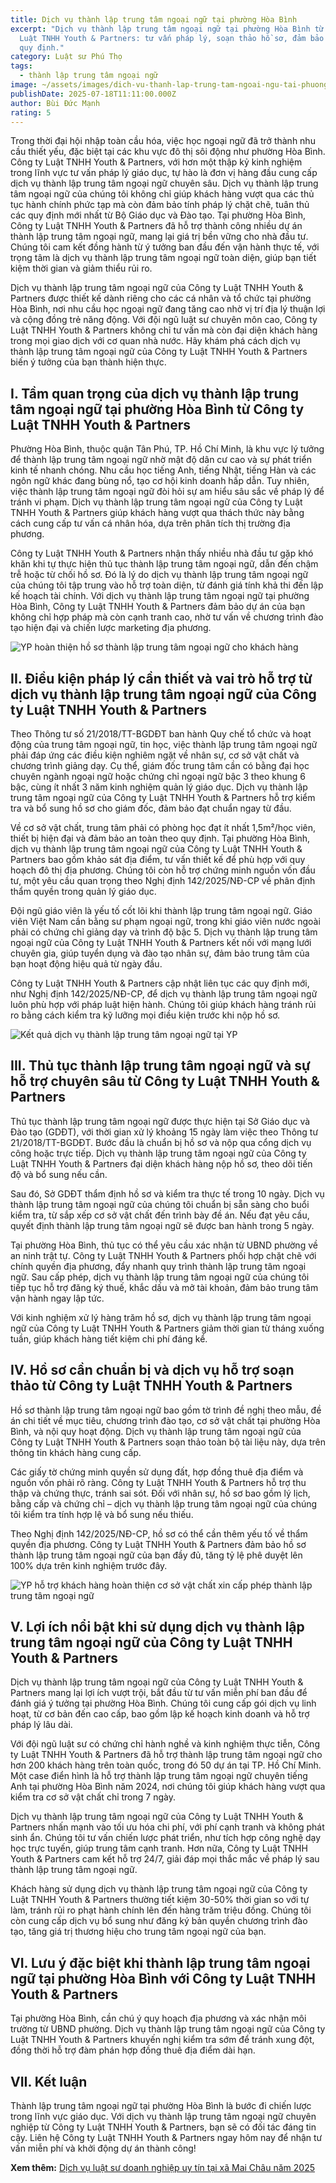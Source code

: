 ```yaml
---
title: Dịch vụ thành lập trung tâm ngoại ngữ tại phường Hòa Bình
excerpt: "Dịch vụ thành lập trung tâm ngoại ngữ tại phường Hòa Bình từ Công ty
  Luật TNHH Youth & Partners: tư vấn pháp lý, soạn thảo hồ sơ, đảm bảo tuân thủ
  quy định."
category: Luật sư Phú Thọ
tags:
  - thành lập trung tâm ngoại ngữ
image: ~/assets/images/dich-vu-thanh-lap-trung-tam-ngoai-ngu-tai-phuong-hoa-binh.jpg
publishDate: 2025-07-18T11:11:00.000Z
author: Bùi Đức Mạnh
rating: 5
---
```


Trong thời đại hội nhập toàn cầu hóa, việc học ngoại ngữ đã trở thành nhu cầu thiết yếu, đặc biệt tại các khu vực đô thị sôi động như phường Hòa Bình. Công ty Luật TNHH Youth & Partners, với hơn một thập kỷ kinh nghiệm trong lĩnh vực tư vấn pháp lý giáo dục, tự hào là đơn vị hàng đầu cung cấp dịch vụ thành lập trung tâm ngoại ngữ chuyên sâu. Dịch vụ thành lập trung tâm ngoại ngữ của chúng tôi không chỉ giúp khách hàng vượt qua các thủ tục hành chính phức tạp mà còn đảm bảo tính pháp lý chặt chẽ, tuân thủ các quy định mới nhất từ Bộ Giáo dục và Đào tạo. Tại phường Hòa Bình, Công ty Luật TNHH Youth & Partners đã hỗ trợ thành công nhiều dự án thành lập trung tâm ngoại ngữ, mang lại giá trị bền vững cho nhà đầu tư. Chúng tôi cam kết đồng hành từ ý tưởng ban đầu đến vận hành thực tế, với trọng tâm là dịch vụ thành lập trung tâm ngoại ngữ toàn diện, giúp bạn tiết kiệm thời gian và giảm thiểu rủi ro.

Dịch vụ thành lập trung tâm ngoại ngữ của Công ty Luật TNHH Youth & Partners được thiết kế dành riêng cho các cá nhân và tổ chức tại phường Hòa Bình, nơi nhu cầu học ngoại ngữ đang tăng cao nhờ vị trí địa lý thuận lợi và cộng đồng trẻ năng động. Với đội ngũ luật sư chuyên môn cao, Công ty Luật TNHH Youth & Partners không chỉ tư vấn mà còn đại diện khách hàng trong mọi giao dịch với cơ quan nhà nước. Hãy khám phá cách dịch vụ thành lập trung tâm ngoại ngữ của Công ty Luật TNHH Youth & Partners biến ý tưởng của bạn thành hiện thực.

<YouTube id="WNgCi8oaNV8" />

## I. Tầm quan trọng của dịch vụ thành lập trung tâm ngoại ngữ tại phường Hòa Bình từ Công ty Luật TNHH Youth & Partners

Phường Hòa Bình, thuộc quận Tân Phú, TP. Hồ Chí Minh, là khu vực lý tưởng để thành lập trung tâm ngoại ngữ nhờ mật độ dân cư cao và sự phát triển kinh tế nhanh chóng. Nhu cầu học tiếng Anh, tiếng Nhật, tiếng Hàn và các ngôn ngữ khác đang bùng nổ, tạo cơ hội kinh doanh hấp dẫn. Tuy nhiên, việc thành lập trung tâm ngoại ngữ đòi hỏi sự am hiểu sâu sắc về pháp lý để tránh vi phạm. Dịch vụ thành lập trung tâm ngoại ngữ của Công ty Luật TNHH Youth & Partners giúp khách hàng vượt qua thách thức này bằng cách cung cấp tư vấn cá nhân hóa, dựa trên phân tích thị trường địa phương.

Công ty Luật TNHH Youth & Partners nhận thấy nhiều nhà đầu tư gặp khó khăn khi tự thực hiện thủ tục thành lập trung tâm ngoại ngữ, dẫn đến chậm trễ hoặc từ chối hồ sơ. Đó là lý do dịch vụ thành lập trung tâm ngoại ngữ của chúng tôi tập trung vào hỗ trợ toàn diện, từ đánh giá tính khả thi đến lập kế hoạch tài chính. Với dịch vụ thành lập trung tâm ngoại ngữ tại phường Hòa Bình, Công ty Luật TNHH Youth & Partners đảm bảo dự án của bạn không chỉ hợp pháp mà còn cạnh tranh cao, nhờ tư vấn về chương trình đào tạo hiện đại và chiến lược marketing địa phương.

![YP hoàn thiện hồ sơ thành lập trung tâm ngoại ngữ cho khách hàng](~/assets/images/yp-hoan-thien-ho-so-thanh-lap-trung-tam-ngoai-ngu-cho-khach-hang.jpg "YP hoàn thiện hồ sơ thành lập trung tâm ngoại ngữ cho khách hàng")

## II. Điều kiện pháp lý cần thiết và vai trò hỗ trợ từ dịch vụ thành lập trung tâm ngoại ngữ của Công ty Luật TNHH Youth & Partners

Theo Thông tư số 21/2018/TT-BGDĐT ban hành Quy chế tổ chức và hoạt động của trung tâm ngoại ngữ, tin học, việc thành lập trung tâm ngoại ngữ phải đáp ứng các điều kiện nghiêm ngặt về nhân sự, cơ sở vật chất và chương trình giảng dạy. Cụ thể, giám đốc trung tâm cần có bằng đại học chuyên ngành ngoại ngữ hoặc chứng chỉ ngoại ngữ bậc 3 theo khung 6 bậc, cùng ít nhất 3 năm kinh nghiệm quản lý giáo dục. Dịch vụ thành lập trung tâm ngoại ngữ của Công ty Luật TNHH Youth & Partners hỗ trợ kiểm tra và bổ sung hồ sơ cho giám đốc, đảm bảo đạt chuẩn ngay từ đầu.

Về cơ sở vật chất, trung tâm phải có phòng học đạt ít nhất 1,5m²/học viên, thiết bị hiện đại và đảm bảo an toàn theo quy định. Tại phường Hòa Bình, dịch vụ thành lập trung tâm ngoại ngữ của Công ty Luật TNHH Youth & Partners bao gồm khảo sát địa điểm, tư vấn thiết kế để phù hợp với quy hoạch đô thị địa phương. Chúng tôi còn hỗ trợ chứng minh nguồn vốn đầu tư, một yêu cầu quan trọng theo Nghị định 142/2025/NĐ-CP về phân định thẩm quyền trong quản lý giáo dục.

Đội ngũ giáo viên là yếu tố cốt lõi khi thành lập trung tâm ngoại ngữ. Giáo viên Việt Nam cần bằng sư phạm ngoại ngữ, trong khi giáo viên nước ngoài phải có chứng chỉ giảng dạy và trình độ bậc 5. Dịch vụ thành lập trung tâm ngoại ngữ của Công ty Luật TNHH Youth & Partners kết nối với mạng lưới chuyên gia, giúp tuyển dụng và đào tạo nhân sự, đảm bảo trung tâm của bạn hoạt động hiệu quả từ ngày đầu.

Công ty Luật TNHH Youth & Partners cập nhật liên tục các quy định mới, như Nghị định 142/2025/NĐ-CP, để dịch vụ thành lập trung tâm ngoại ngữ luôn phù hợp với pháp luật hiện hành. Chúng tôi giúp khách hàng tránh rủi ro bằng cách kiểm tra kỹ lưỡng mọi điều kiện trước khi nộp hồ sơ.

![Kết quả dịch vụ thành lập trung tâm ngoại ngữ tại YP](~/assets/images/ket-qua-dich-vu-thanh-lap-trung-tam-ngoai-ngu-tai-yp.jpg "Kết quả dịch vụ thành lập trung tâm ngoại ngữ tại YP")

## III. Thủ tục thành lập trung tâm ngoại ngữ và sự hỗ trợ chuyên sâu từ Công ty Luật TNHH Youth & Partners

Thủ tục thành lập trung tâm ngoại ngữ được thực hiện tại Sở Giáo dục và Đào tạo (GDĐT), với thời gian xử lý khoảng 15 ngày làm việc theo Thông tư 21/2018/TT-BGDĐT. Bước đầu là chuẩn bị hồ sơ và nộp qua cổng dịch vụ công hoặc trực tiếp. Dịch vụ thành lập trung tâm ngoại ngữ của Công ty Luật TNHH Youth & Partners đại diện khách hàng nộp hồ sơ, theo dõi tiến độ và bổ sung nếu cần.

Sau đó, Sở GDĐT thẩm định hồ sơ và kiểm tra thực tế trong 10 ngày. Dịch vụ thành lập trung tâm ngoại ngữ của chúng tôi chuẩn bị sẵn sàng cho buổi kiểm tra, từ sắp xếp cơ sở vật chất đến trình bày đề án. Nếu đạt yêu cầu, quyết định thành lập trung tâm ngoại ngữ sẽ được ban hành trong 5 ngày.

Tại phường Hòa Bình, thủ tục có thể yêu cầu xác nhận từ UBND phường về an ninh trật tự. Công ty Luật TNHH Youth & Partners phối hợp chặt chẽ với chính quyền địa phương, đẩy nhanh quy trình thành lập trung tâm ngoại ngữ. Sau cấp phép, dịch vụ thành lập trung tâm ngoại ngữ của chúng tôi tiếp tục hỗ trợ đăng ký thuế, khắc dấu và mở tài khoản, đảm bảo trung tâm vận hành ngay lập tức.

Với kinh nghiệm xử lý hàng trăm hồ sơ, dịch vụ thành lập trung tâm ngoại ngữ của Công ty Luật TNHH Youth & Partners giảm thời gian từ tháng xuống tuần, giúp khách hàng tiết kiệm chi phí đáng kể.

## IV. Hồ sơ cần chuẩn bị và dịch vụ hỗ trợ soạn thảo từ Công ty Luật TNHH Youth & Partners

Hồ sơ thành lập trung tâm ngoại ngữ bao gồm tờ trình đề nghị theo mẫu, đề án chi tiết về mục tiêu, chương trình đào tạo, cơ sở vật chất tại phường Hòa Bình, và nội quy hoạt động. Dịch vụ thành lập trung tâm ngoại ngữ của Công ty Luật TNHH Youth & Partners soạn thảo toàn bộ tài liệu này, dựa trên thông tin khách hàng cung cấp.

Các giấy tờ chứng minh quyền sử dụng đất, hợp đồng thuê địa điểm và nguồn vốn phải rõ ràng. Công ty Luật TNHH Youth & Partners hỗ trợ thu thập và chứng thực, tránh sai sót. Đối với nhân sự, hồ sơ bao gồm lý lịch, bằng cấp và chứng chỉ – dịch vụ thành lập trung tâm ngoại ngữ của chúng tôi kiểm tra tính hợp lệ và bổ sung nếu thiếu.

Theo Nghị định 142/2025/NĐ-CP, hồ sơ có thể cần thêm yếu tố về thẩm quyền địa phương. Công ty Luật TNHH Youth & Partners đảm bảo hồ sơ thành lập trung tâm ngoại ngữ của bạn đầy đủ, tăng tỷ lệ phê duyệt lên 100% dựa trên kinh nghiệm trước đây.

![YP hỗ trợ khách hàng hoàn thiện cơ sở vật chất xin cấp phép thành lập trung tâm ngoại ngữ](~/assets/images/yp-ho-tro-khach-hang-hoan-thien-co-so-vat-chat-xin-cap-phep-thanh-lap-trung-tam-ngoai-ngu.jpg "YP hỗ trợ khách hàng hoàn thiện cơ sở vật chất xin cấp phép thành lập trung tâm ngoại ngữ")

## V. Lợi ích nổi bật khi sử dụng dịch vụ thành lập trung tâm ngoại ngữ của Công ty Luật TNHH Youth & Partners

Dịch vụ thành lập trung tâm ngoại ngữ của Công ty Luật TNHH Youth & Partners mang lại lợi ích vượt trội, bắt đầu từ tư vấn miễn phí ban đầu để đánh giá ý tưởng tại phường Hòa Bình. Chúng tôi cung cấp gói dịch vụ linh hoạt, từ cơ bản đến cao cấp, bao gồm lập kế hoạch kinh doanh và hỗ trợ pháp lý lâu dài.

Với đội ngũ luật sư có chứng chỉ hành nghề và kinh nghiệm thực tiễn, Công ty Luật TNHH Youth & Partners đã hỗ trợ thành lập trung tâm ngoại ngữ cho hơn 200 khách hàng trên toàn quốc, trong đó 50 dự án tại TP. Hồ Chí Minh. Một case điển hình là hỗ trợ thành lập trung tâm ngoại ngữ chuyên tiếng Anh tại phường Hòa Bình năm 2024, nơi chúng tôi giúp khách hàng vượt qua kiểm tra cơ sở vật chất chỉ trong 7 ngày.

Dịch vụ thành lập trung tâm ngoại ngữ của Công ty Luật TNHH Youth & Partners nhấn mạnh vào tối ưu hóa chi phí, với phí cạnh tranh và không phát sinh ẩn. Chúng tôi tư vấn chiến lược phát triển, như tích hợp công nghệ dạy học trực tuyến, giúp trung tâm cạnh tranh. Hơn nữa, Công ty Luật TNHH Youth & Partners cam kết hỗ trợ 24/7, giải đáp mọi thắc mắc về pháp lý sau thành lập trung tâm ngoại ngữ.

Khách hàng sử dụng dịch vụ thành lập trung tâm ngoại ngữ của Công ty Luật TNHH Youth & Partners thường tiết kiệm 30-50% thời gian so với tự làm, tránh rủi ro phạt hành chính lên đến hàng trăm triệu đồng. Chúng tôi còn cung cấp dịch vụ bổ sung như đăng ký bản quyền chương trình đào tạo, tăng giá trị thương hiệu cho trung tâm ngoại ngữ của bạn.

## VI. Lưu ý đặc biệt khi thành lập trung tâm ngoại ngữ tại phường Hòa Bình với Công ty Luật TNHH Youth & Partners

Tại phường Hòa Bình, cần chú ý quy hoạch địa phương và xác nhận môi trường từ UBND phường. Dịch vụ thành lập trung tâm ngoại ngữ của Công ty Luật TNHH Youth & Partners khuyến nghị kiểm tra sớm để tránh xung đột, đồng thời hỗ trợ đàm phán hợp đồng thuê địa điểm dài hạn.

## VII. Kết luận

Thành lập trung tâm ngoại ngữ tại phường Hòa Bình là bước đi chiến lược trong lĩnh vực giáo dục. Với dịch vụ thành lập trung tâm ngoại ngữ chuyên nghiệp từ Công ty Luật TNHH Youth & Partners, bạn sẽ có đối tác đáng tin cậy. Liên hệ Công ty Luật TNHH Youth & Partners ngay hôm nay để nhận tư vấn miễn phí và khởi động dự án thành công!

**Xem thêm:** [Dịch vụ luật sư doanh nghiệp uy tín tại xã Mai Châu năm 2025](https://yplawfirm.vn/tin-tuc/dich-vu-luat-su-doanh-nghiep-uy-tin-tai-xa-mai-chau-nam-2025)
